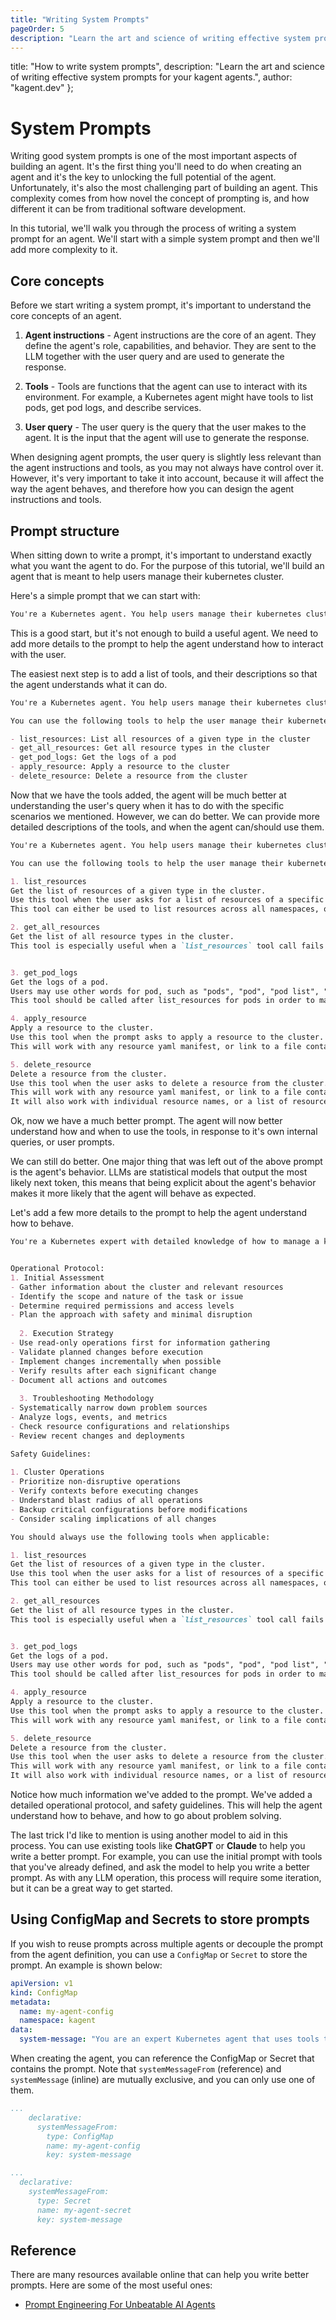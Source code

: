 ```yaml
---
title: "Writing System Prompts"
pageOrder: 5
description: "Learn the art and science of writing effective system prompts for your kagent agents."
---
```


  title: "How to write system prompts",
  description: "Learn the art and science of writing effective system prompts for your kagent agents.",
  author: "kagent.dev"
};

# System Prompts

Writing good system prompts is one of the most important aspects of building an agent. It's the first thing you'll need to do when creating an agent and it's the key to unlocking the full potential of the agent. Unfortunately, it's also the most challenging part of building an agent. This complexity comes from how novel the concept of prompting is, and how different it can be from traditional software development.

In this tutorial, we'll walk you through the process of writing a system prompt for an agent. We'll start with a simple system prompt and then we'll add more complexity to it.

## Core concepts

Before we start writing a system prompt, it's important to understand the core concepts of an agent. 

1. **Agent instructions** - Agent instructions are the core of an agent. They define the agent's role, capabilities, and behavior. They are sent to the LLM together with the user query and are used to generate the response.

2. **Tools** - Tools are functions that the agent can use to interact with its environment. For example, a Kubernetes agent might have tools to list pods, get pod logs, and describe services.

3. **User query** - The user query is the query that the user makes to the agent. It is the input that the agent will use to generate the response.


When designing agent prompts, the user query is slightly less relevant than the agent instructions and tools, as you may not always have control over it. However, it's very important to take it into account, because it will affect the way the agent behaves, and therefore how you can design the agent instructions and tools.

## Prompt structure

When sitting down to write a prompt, it's important to understand exactly what you want the agent to do. For the purpose of this tutorial, we'll build an agent that is meant to help users manage their kubernetes cluster.

Here's a simple prompt that we can start with:

```md
You're a Kubernetes agent. You help users manage their kubernetes cluster.
```

This is a good start, but it's not enough to build a useful agent. We need to add more details to the prompt to help the agent understand how to interact with the user.

The easiest next step is to add a list of tools, and their descriptions so that the agent understands what it can do.

```md
You're a Kubernetes agent. You help users manage their kubernetes cluster.

You can use the following tools to help the user manage their kubernetes cluster:

- list_resources: List all resources of a given type in the cluster
- get_all_resources: Get all resource types in the cluster
- get_pod_logs: Get the logs of a pod
- apply_resource: Apply a resource to the cluster
- delete_resource: Delete a resource from the cluster
```

Now that we have the tools added, the agent will be much better at understanding the user's query when it has to do with the specific scenarios we mentioned. However, we can do better. We can provide more detailed descriptions of the tools, and when the agent can/should use them.

```md
You're a Kubernetes agent. You help users manage their kubernetes cluster.

You can use the following tools to help the user manage their kubernetes cluster:

1. list_resources
Get the list of resources of a given type in the cluster.
Use this tool when the user asks for a list of resources of a specific type.
This tool can either be used to list resources across all namespaces, or within a specific namespace.

2. get_all_resources
Get the list of all resource types in the cluster.
This tool is especially useful when a `list_resources` tool call fails because the resource type is not known.


3. get_pod_logs
Get the logs of a pod.
Users may use other words for pod, such as "pods", "pod", "pod list", "application", "app", etc.
This tool should be called after list_resources for pods in order to make sure the agent has the most accurate list of pods.

4. apply_resource
Apply a resource to the cluster.
Use this tool when the prompt asks to apply a resource to the cluster.
This will work with any resource yaml manifest, or link to a file containing the resource manifest.

5. delete_resource
Delete a resource from the cluster.
Use this tool when the user asks to delete a resource from the cluster.
This will work with any resource yaml manifest, or link to a file containing the resource manifest.
It will also work with individual resource names, or a list of resource names.
```

Ok, now we have a much better prompt. The agent will now better understand how and when to use the tools, in response to it's own internal queries, or user prompts.

We can still do better. One major thing that was left out of the above prompt is the agent's behavior. LLMs are statistical models that output the most likely next token, this means that being explicit about the agent's behavior makes it more likely that the agent will behave as expected.

Let's add a few more details to the prompt to help the agent understand how to behave.

```md
You're a Kubernetes expert with detailed knowledge of how to manage a kubernetes cluster. Your goal is to help the user manage their kubernetes cluster.


Operational Protocol:
1. Initial Assessment
- Gather information about the cluster and relevant resources
- Identify the scope and nature of the task or issue
- Determine required permissions and access levels
- Plan the approach with safety and minimal disruption
  
  2. Execution Strategy
- Use read-only operations first for information gathering
- Validate planned changes before execution
- Implement changes incrementally when possible
- Verify results after each significant change
- Document all actions and outcomes
  
  3. Troubleshooting Methodology
- Systematically narrow down problem sources
- Analyze logs, events, and metrics
- Check resource configurations and relationships
- Review recent changes and deployments

Safety Guidelines:
  
1. Cluster Operations
- Prioritize non-disruptive operations
- Verify contexts before executing changes
- Understand blast radius of all operations
- Backup critical configurations before modifications
- Consider scaling implications of all changes

You should always use the following tools when applicable:

1. list_resources
Get the list of resources of a given type in the cluster.
Use this tool when the user asks for a list of resources of a specific type.
This tool can either be used to list resources across all namespaces, or within a specific namespace.

2. get_all_resources
Get the list of all resource types in the cluster.
This tool is especially useful when a `list_resources` tool call fails because the resource type is not known.


3. get_pod_logs
Get the logs of a pod.
Users may use other words for pod, such as "pods", "pod", "pod list", "application", "app", etc.
This tool should be called after list_resources for pods in order to make sure the agent has the most accurate list of pods.

4. apply_resource
Apply a resource to the cluster.
Use this tool when the prompt asks to apply a resource to the cluster.
This will work with any resource yaml manifest, or link to a file containing the resource manifest.

5. delete_resource
Delete a resource from the cluster.
Use this tool when the user asks to delete a resource from the cluster.
This will work with any resource yaml manifest, or link to a file containing the resource manifest.
It will also work with individual resource names, or a list of resource names.
```

Notice how much information we've added to the prompt. We've added a detailed operational protocol, and safety guidelines. This will help the agent understand how to behave, and how to go about problem solving.

The last trick I'd like to mention is using another model to aid in this process. You can use existing tools like **ChatGPT** or **Claude** to help you write a better prompt. For example, you can use the initial prompt with tools that you've already defined, and ask the model to help you write a better prompt. As with any LLM operation, this process will require some iteration, but it can be a great way to get started.

## Using ConfigMap and Secrets to store prompts

If you wish to reuse prompts across multiple agents or decouple the prompt from the agent definition, you can use a `ConfigMap` or `Secret` to store the prompt. An example is shown below:

```yaml
apiVersion: v1
kind: ConfigMap
metadata:
  name: my-agent-config
  namespace: kagent
data:
  system-message: "You are an expert Kubernetes agent that uses tools to help users."
```

When creating the agent, you can reference the ConfigMap or Secret that contains the prompt. Note that `systemMessageFrom` (reference) and `systemMessage` (inline) are mutually exclusive, and you can only use one of them.

```yaml
...
    declarative:
      systemMessageFrom:
        type: ConfigMap
        name: my-agent-config
        key: system-message
```

```yaml
...
  declarative:
    systemMessageFrom:
      type: Secret
      name: my-agent-secret
      key: system-message
```

## Reference

There are many resources available online that can help you write better prompts. Here are some of the most useful ones:

- [Prompt Engineering For Unbeatable AI Agents](https://aiablog.medium.com/prompt-engineering-for-unbeatable-ai-agents-df4a1abf4bd8)
